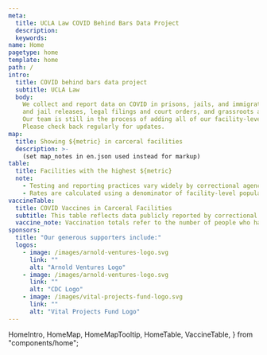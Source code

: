 ```yaml
---
meta:
  title: UCLA Law COVID Behind Bars Data Project
  description:
  keywords:
name: Home
pagetype: home
template: home
path: /
intro:
  title: COVID behind bars data project
  subtitle: UCLA Law
  body:
    We collect and report data on COVID in prisons, jails, and immigration detention centers, as well as pandemic-related prison
    and jail releases, legal filings and court orders, and grassroots and community organizing efforts.
    Our team is still in the process of adding all of our facility-level data to the national and state maps.
    Please check back regularly for updates.
map:
  title: Showing ${metric} in carceral facilities
  description: >-
    (set map_notes in en.json used instead for markup)
table:
  title: Facilities with the highest ${metric}
  note:
    - Testing and reporting practices vary widely by correctional agency. True case and mortality counts are likely higher and may be significantly higher than reported.
    - Rates are calculated using a denominator of facility-level population as of February 2020. See our methodology to learn more about why we chose this approach.
vaccineTable:
  title: COVID Vaccines in Carceral Facilities
  subtitle: This table reflects data publicly reported by correctional agencies about the administration of COVID vaccines to incarcerated people and staff in their facilities. Agencies differ in the number and definitions of variables they report about vaccination, but, to the best of our knowledge, the numbers reported here refer to the number of people who have received <u>at least</u> one dose of a vaccine. Some individuals may have also received a second dose, though it is not always clear from the data. We will add jurisdictions to this table as more data become available.
  vaccine_note: Vaccination totals refer to the number of people who have received at least one dose of vaccine. The population value used to calculate the vaccination rate for incarcerated people is from January 2021, and the population value used for staff is the most recent data available. Many of the staff population denominators come from the Marshall Project’s data.
sponsors:
  title: "Our generous supporters include:"
  logos:
    - image: /images/arnold-ventures-logo.svg
      link: ""
      alt: "Arnold Ventures Logo"
    - image: /images/arnold-ventures-logo.svg
      link: ""
      alt: "CDC Logo"
    - image: /images/vital-projects-fund-logo.svg
      link: ""
      alt: "Vital Projects Fund Logo"
---
```


  HomeIntro,
  HomeMap,
  HomeMapTooltip,
  HomeTable,
  VaccineTable,
} from "components/home";

<Intro
  title={props.frontmatter.intro.title}
  subtitle={props.frontmatter.intro.subtitle}
  body={props.frontmatter.intro.body}
/>
<HomeMap title={props.frontmatter.map.title} />
<MapTooltip />
<Table
  title={props.frontmatter.table.title}
  note={props.frontmatter.table.note}
/>
<VaccineTable
  title={props.frontmatter.vaccineTable.title}
  subtitle={props.frontmatter.vaccineTable.subtitle}
  note={[props.frontmatter.vaccineTable.note]}
/>
<Sponsors
  title={props.frontmatter.sponsors.title}
  logos={props.frontmatter.sponsors.logos}
/>
